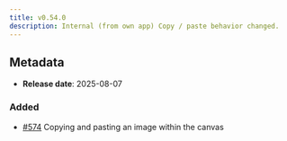 ```yaml
---
title: v0.54.0
description: Internal (from own app) Copy / paste behavior changed.
---
```


## Metadata

- **Release date**: 2025-08-07

### Added

- [#574](https://github.com/InditexTech/weavejs/issues/574) Copying and pasting an image within the canvas
